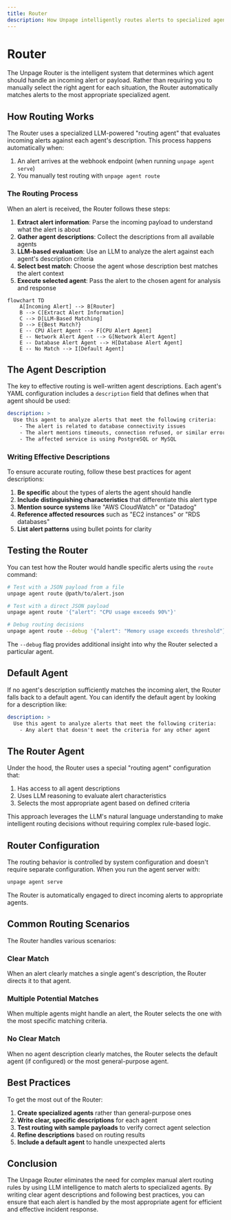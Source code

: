 ```yaml
---
title: Router
description: How Unpage intelligently routes alerts to specialized agents
---
```


# Router

The Unpage Router is the intelligent system that determines which agent should handle an incoming alert or payload. Rather than requiring you to manually select the right agent for each situation, the Router automatically matches alerts to the most appropriate specialized agent.

## How Routing Works

The Router uses a specialized LLM-powered "routing agent" that evaluates incoming alerts against each agent's description. This process happens automatically when:

1. An alert arrives at the webhook endpoint (when running `unpage agent serve`)
2. You manually test routing with `unpage agent route`

### The Routing Process

When an alert is received, the Router follows these steps:

1. **Extract alert information**: Parse the incoming payload to understand what the alert is about
2. **Gather agent descriptions**: Collect the descriptions from all available agents
3. **LLM-based evaluation**: Use an LLM to analyze the alert against each agent's description criteria
4. **Select best match**: Choose the agent whose description best matches the alert context
5. **Execute selected agent**: Pass the alert to the chosen agent for analysis and response

```mermaid
flowchart TD
    A[Incoming Alert] --> B[Router]
    B --> C[Extract Alert Information]
    C --> D[LLM-Based Matching]
    D --> E{Best Match?}
    E -- CPU Alert Agent --> F[CPU Alert Agent]
    E -- Network Alert Agent --> G[Network Alert Agent]
    E -- Database Alert Agent --> H[Database Alert Agent]
    E -- No Match --> I[Default Agent]
```

## The Agent Description

The key to effective routing is well-written agent descriptions. Each agent's YAML configuration includes a `description` field that defines when that agent should be used:

```yaml
description: >
  Use this agent to analyze alerts that meet the following criteria:
    - The alert is related to database connectivity issues
    - The alert mentions timeouts, connection refused, or similar errors
    - The affected service is using PostgreSQL or MySQL
```

### Writing Effective Descriptions

To ensure accurate routing, follow these best practices for agent descriptions:

1. **Be specific** about the types of alerts the agent should handle
2. **Include distinguishing characteristics** that differentiate this alert type
3. **Mention source systems** like "AWS CloudWatch" or "Datadog"
4. **Reference affected resources** such as "EC2 instances" or "RDS databases"
5. **List alert patterns** using bullet points for clarity

## Testing the Router

You can test how the Router would handle specific alerts using the `route` command:

```bash
# Test with a JSON payload from a file
unpage agent route @path/to/alert.json

# Test with a direct JSON payload
unpage agent route '{"alert": "CPU usage exceeds 90%"}'

# Debug routing decisions
unpage agent route --debug '{"alert": "Memory usage exceeds threshold"}'
```

The `--debug` flag provides additional insight into why the Router selected a particular agent.

## Default Agent

If no agent's description sufficiently matches the incoming alert, the Router falls back to a default agent. You can identify the default agent by looking for a description like:

```yaml
description: >
  Use this agent to analyze alerts that meet the following criteria:
    - Any alert that doesn't meet the criteria for any other agent
```

## The Router Agent

Under the hood, the Router uses a special "routing agent" configuration that:

1. Has access to all agent descriptions
2. Uses LLM reasoning to evaluate alert characteristics
3. Selects the most appropriate agent based on defined criteria

This approach leverages the LLM's natural language understanding to make intelligent routing decisions without requiring complex rule-based logic.

## Router Configuration

The routing behavior is controlled by system configuration and doesn't require separate configuration. When you run the agent server with:

```bash
unpage agent serve
```

The Router is automatically engaged to direct incoming alerts to appropriate agents.

## Common Routing Scenarios

The Router handles various scenarios:

### Clear Match

When an alert clearly matches a single agent's description, the Router directs it to that agent.

### Multiple Potential Matches

When multiple agents might handle an alert, the Router selects the one with the most specific matching criteria.

### No Clear Match

When no agent description clearly matches, the Router selects the default agent (if configured) or the most general-purpose agent.

## Best Practices

To get the most out of the Router:

1. **Create specialized agents** rather than general-purpose ones
2. **Write clear, specific descriptions** for each agent
3. **Test routing with sample payloads** to verify correct agent selection
4. **Refine descriptions** based on routing results
5. **Include a default agent** to handle unexpected alerts

## Conclusion

The Unpage Router eliminates the need for complex manual alert routing rules by using LLM intelligence to match alerts to specialized agents. By writing clear agent descriptions and following best practices, you can ensure that each alert is handled by the most appropriate agent for efficient and effective incident response.